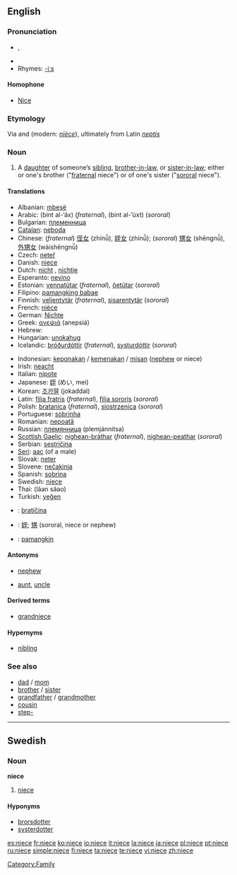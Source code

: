 {{see|nièce}}
==English==

===Pronunciation===
* {{IPA|/niːs/}}, {{SAMPA|/ni:s/}}
* {{audio|en-us-niece.ogg|Audio (US)}}
* Rhymes: [[Rhymes:English:-iːs|-iːs]]

====Homophone====
*[[Nice]]

===Etymology===
Via {{ME.}} and {{OF.}} (modern: ''[[nièce]]''), ultimately from Latin ''[[neptis]]''

===Noun===
{{en-noun}}

# A [[daughter]] of someone’s [[sibling]], [[brother-in-law]], or [[sister-in-law]]; either or one's brother ("[[fraternal]] niece") or of one's sister ("[[sororal]] niece").

<!--disputed.  Citations please, or mark what regions it is slang in.  # A male [[homosexual]] person. -->

====Translations====
{{trans-top|fraternal or sororal niece}}
* Albanian: [[mbesë]] {{f}}
* Arabic: {{Arab|[[بنت الأخ]]}} (bint al-’áx) {{f}} (''fraternal''),  {{Arab|[[بنت الأخت]]}} (bint al-’úxt) {{f}} (''sororal'')
* Bulgarian: [[племенница]] {{f}}
* [[Catalan]]: [[neboda]] {{f}}
* Chinese: (''fraternal'') [[侄女]] (zhínǚ), [[姪女]] (zhínǚ); (''sororal'') [[甥女]] (shēngnǚ), [[外甥女]] (wàishēngnǚ)
* Czech: [[neteř]] {{f}}
* Danish: [[niece]]
* Dutch: [[nicht]] {{f}}, [[nichtje]] {{f}}
* Esperanto: [[nevino]]
* Estonian: [[vennatütar]] (''fraternal''), [[õetütar]] (''sororal'')
* Filipino: [[pamangking babae]]
* Finnish: [[veljentytär]] (''fraternal''), [[sisarentytär]] (''sororal'')
* French: [[nièce]] {{f}}
* German: [[Nichte]] {{f}}
* Greek: [[ανεψιά]] (anepsiá) {{f}}
* Hebrew: {{he-translation|אחיינית|akhyanít}} {{f}}
* Hungarian: [[unokahug]]
* Icelandic: [[bróðurdóttir]] {{f}} (''fraternal''), [[systurdóttir]] {{f}} (''sororal'')
{{trans-mid}}
* Indonesian: [[keponakan]] / [[kemenakan]] / [[misan]] ([[nephew]] or niece)
* Irish: [[neacht]] {{f}}
* Italian: [[nipote]]
* Japanese: [[姪]] (めい, mei)
* Korean: [[조카딸]] (jokaddal)
* Latin: [[filia fratris]] (''fraternal''), [[filia sororis]] (''sororal'')
* Polish: [[bratanica]] {{f}} (''fraternal''), [[siostrzenica]] {{f}} (''sororal'')
* Portuguese: [[sobrinha]] {{f}}
* Romanian: [[nepoată]] {{f}}
* Russian: [[племянница]] (plemjánnitsa) {{f}}
* [[Scottish Gaelic]]: [[nighean-bràthar]] {{f}} (''fraternal''), [[nighean-peathar]] {{f}} (''sororal'')
* Serbian: [[sestričina]] {{f}}
* [[Seri]]: [[aac]] (of a male)
* Slovak: [[neter]] {{f}}
* Slovene: [[nečakinja]] {{f}}
* Spanish: [[sobrina]] {{f}}
* Swedish: [[niece#Swedish|niece]] {{c}}
* Thai: {{Thai|[[หลานสาว]]}} (lăan săao)
* Turkish: [[yeğen]]
{{trans-bottom}}

{{checktrans-top}}
* {{ttbc|Serbian}}: [[bratičina]] {{f}}
* {{ttbc|CJKV Characters}}: [[姪]]; [[甥]] (sororal, niece or nephew)
* {{ttbc|Filipino}}: [[pamangkin]] {{f}}
{{checktrans-bottom}}

====Antonyms====
* {{italbrac|with regard to gender}} [[nephew]]
* {{italbrac|with regard to ancestry}} [[aunt]], [[uncle]]

====Derived terms====
* [[grandniece]]

====Hypernyms====
* [[nibling]]

===See also===
* [[dad]] / [[mom]]
* [[brother]] / [[sister]]
* [[grandfather]] / [[grandmother]]
* [[cousin]]
* [[step-]]

[[Category:Family]]

----

==Swedish==

===Noun===
{{sv-noun-reg-r-c}}
'''niece''' {{c}}

# [[niece#English|niece]]

====Hyponyms====
* [[brorsdotter]]
* [[systerdotter]]

[[es:niece]]
[[fr:niece]]
[[ko:niece]]
[[io:niece]]
[[it:niece]]
[[la:niece]]
[[ja:niece]]
[[pl:niece]]
[[pt:niece]]
[[ru:niece]]
[[simple:niece]]
[[fi:niece]]
[[ta:niece]]
[[te:niece]]
[[vi:niece]]
[[zh:niece]]